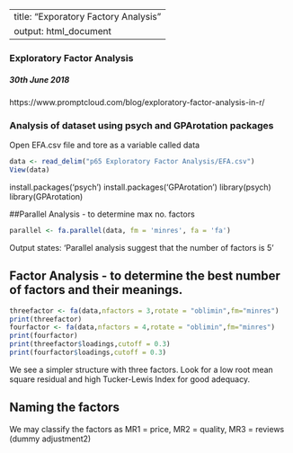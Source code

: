 
---
title: "Exporatory Factory Analysis"
output: html_document
---

### Exploratory Factor Analysis
##### 30th June 2018
https://www.promptcloud.com/blog/exploratory-factor-analysis-in-r/


### Analysis of dataset using psych and GPArotation packages

Open EFA.csv file and tore as a variable called data


```r
data <- read_delim("p65 Exploratory Factor Analysis/EFA.csv")
View(data)
```
install.packages('psych')
install.packages('GPArotation')
library(psych)
library(GPArotation)


##Parallel Analysis - to determine max no. factors
```r
parallel <- fa.parallel(data, fm = 'minres', fa = 'fa')
```
Output states: 'Parallel analysis suggest that the number of factors is 5'

## Factor Analysis - to determine the best number of factors and their meanings.
```r
threefactor <- fa(data,nfactors = 3,rotate = "oblimin",fm="minres")
print(threefactor)
fourfactor <- fa(data,nfactors = 4,rotate = "oblimin",fm="minres")
print(fourfactor)
print(threefactor$loadings,cutoff = 0.3)
print(fourfactor$loadings,cutoff = 0.3)
```
We see a simpler structure with three factors. Look for a low root mean square residual and high Tucker-Lewis Index for good adequacy.

## Naming the factors

We may classify the factors as MR1 = price, MR2 = quality, MR3 = reviews
(dummy adjustment2)